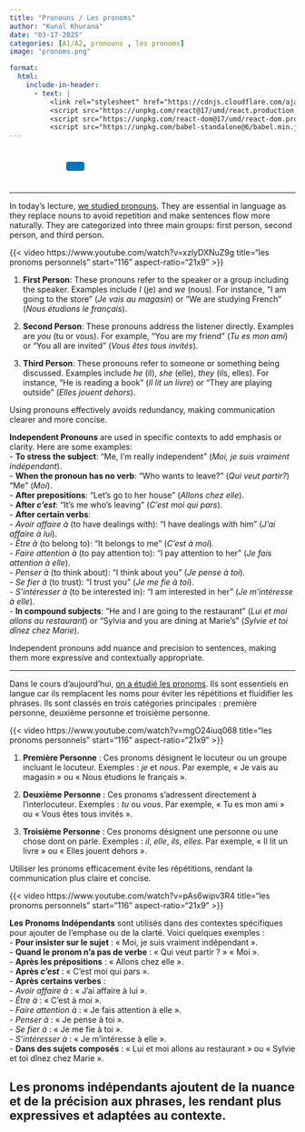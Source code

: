 ```yaml
---
title: "Pronouns / Les pronoms"
author: "Kunal Khurana"
date: "03-17-2025"
categories: [A1/A2, pronouns , les pronoms]
image: "pronoms.png"

format:
  html:
    include-in-header:
      - text: |
          <link rel="stylesheet" href="https://cdnjs.cloudflare.com/ajax/libs/font-awesome/6.0.0/css/all.min.css">
          <script src="https://unpkg.com/react@17/umd/react.production.min.js"></script>
          <script src="https://unpkg.com/react-dom@17/umd/react-dom.production.min.js"></script>
          <script src="https://unpkg.com/babel-standalone@6/babel.min.js"></script>
---
```


::: {style="text-align: left; padding: 10px;"}
<a href="mailto:frenchwithkunal@gmail.com" target="_blank" style="margin: 0 10px; color: #000;"><i class="fas fa-envelope fa-lg"></i></a> <a href="https://www.instagram.com/frenchwithkunal" target="_blank" style="margin: 0 10px; color: #E1306C;"><i class="fab fa-instagram fa-lg"></i></a> <a href="https://frenchwithkunal.ca" target="_blank" style="margin: 0 10px; color: #0077b5;"><i class="fas fa-globe fa-lg"></i></a> <a href="https://whatsapp.com/channel/0029Vb57n2e7dmegpjYpyi3V" target="_blank" style="margin: 0 10px; color: #25D366;"><i class="fab fa-whatsapp fa-lg"></i></a> <button onclick="copyLink()" style="background-color: #0077b5; color: white; padding: 8px 16px; border: none; border-radius: 4px; cursor: pointer; margin-left: 10px;"> <i class="fas fa-copy"></i> </button> [Link copied!]{#copy-message style="margin-left: 10px; color: green; display: none;"}
:::




<div id="react-root"></div>
 <script type="text/babel">
 const ProfilePage = () => {
  const { useState, useEffect } = React;
  const [redirectCounter, setRedirectCounter] = useState(4);
  const [isRedirecting, setIsRedirecting] = useState(false);

  const isFrench = document.documentElement.lang === "fr";

  const translations = {
    noAccess: isFrench 
      ? "Vous n'avez pas accès à cette page. Si vous pensez que vous avez accès, veuillez <a href='https://frenchwithkunal.ca/login.html'>vous connecter</a>."
      : "You don't have access to this page. If you think you have, kindly <a href='https://frenchwithkunal.ca/login.html'>login</a>.",
    subscribe: isFrench
      ? "Veuillez vous abonner pour obtenir l'accès."
      : "Please subscribe to gain access.",
    redirecting: isFrench
      ? `Redirection vers la page d'abonnement dans ${redirectCounter} secondes...`
      : `Redirecting to subscription page in ${redirectCounter} seconds...`
  };

  const refreshToken = async () => {
    const storedRefreshToken = localStorage.getItem("refreshToken");

    if (!storedRefreshToken) {
      window.location.href = "/login.html";
      return null;
    }

    try {
      const response = await fetch("https://frenchwithkunal-cdf6ea3f88ce.herokuapp.com/api/v1/auth/refresh-token", {
        method: "POST",
        headers: {
          "Content-Type": "application/json",
        },
        body: JSON.stringify({ refreshToken: storedRefreshToken }),
      });

      if (!response.ok) {
        localStorage.removeItem("accessToken");
        localStorage.removeItem("refreshToken");
        window.location.href = "/login.html";
        return null;
      }

      const data = await response.json();
      localStorage.setItem("accessToken", data.accessToken);
      return data.accessToken;
    } catch (error) {
      localStorage.removeItem("accessToken");
      localStorage.removeItem("refreshToken");
      window.location.href = "/login.html";
      return null;
    }
  };

  const fetchWithAuth = async (url, options = {}) => {
    let accessToken = localStorage.getItem("accessToken");

    options.headers = {
      ...options.headers,
      Authorization: `Bearer ${accessToken}`,
      "Content-Type": "application/json",
    };

    let response = await fetch(url, options);

    if (response.status === 401) {
      console.log("Access token expired, attempting to refresh...");

      // Refresh token
      accessToken = await refreshToken();

      if (!accessToken) return null;

      options.headers.Authorization = `Bearer ${accessToken}`;
      response = await fetch(url, options);
    }

    return response.json();
  };

  const showNoAccessMessage = () => {
    setIsRedirecting(true);
    
    const noAccessMessage = `
      <div style="text-align: center; padding: 20px;">
        <h2>${translations.noAccess}</h2>
        <p>${translations.subscribe}</p>
        <p>${translations.redirecting}</p>
      </div>
    `;
    document.body.innerHTML = noAccessMessage;
    
    // Start countdown and redirect
    const redirectInterval = setInterval(() => {
      setRedirectCounter((prev) => {
        const newCounter = prev - 1;
        if (newCounter <= 0) {
          clearInterval(redirectInterval);
          window.location.href = "https://learn.frenchwithkunal.ca/subscription";
        }
        
        // Update the countdown text
        const countdownElement = document.querySelector('p:last-child');
        if (countdownElement) {
          countdownElement.textContent = isFrench
            ? `Redirection vers la page d'abonnement dans ${newCounter} secondes...`
            : `Redirecting to subscription page in ${newCounter} seconds...`;
        }
        
        return newCounter;
      });
    }, 1000);
  };

  useEffect(() => {
    const storedToken = localStorage.getItem('accessToken');

    if(!storedToken) {
      showNoAccessMessage();
    } else {
      const fetchData = async() => {
        const data = await fetchWithAuth("https://frenchwithkunal-cdf6ea3f88ce.herokuapp.com/api/v1/auth/me", {
          method: "POST",
        });

        if (data && data.data && data.data.hasAccess) {
          console.log(data);
        } else {
          showNoAccessMessage();
        }
      };
      fetchData();
    }
  }, []);

  return (
    <div></div>
  );
};

ReactDOM.render(
  <ProfilePage />,
  document.getElementById('react-root')
);
 </script>

---

::: {.content-visible when-profile="english"}

In today’s lecture, [we studied pronouns](https://drive.google.com/file/d/1wkGiO7_6KizQjrJjI59cdT4wMDsJu6F9/view?usp=drive_link). They are essential in language as they replace nouns to avoid repetition and make sentences flow more naturally. They are categorized into three main groups: first person, second person, and third person.  

{{< video https://www.youtube.com/watch?v=xzlyDXNuZ9g
    title="les pronoms personnels"
    start="116"
    aspect-ratio="21x9" 
>}}


1. **First Person**: These pronouns refer to the speaker or a group including the speaker. Examples include *I* (je) and *we* (nous). For instance, "I am going to the store" (*Je vais au magasin*) or "We are studying French" (*Nous étudions le français*).  

2. **Second Person**: These pronouns address the listener directly. Examples are *you* (tu or vous). For example, "You are my friend" (*Tu es mon ami*) or "You all are invited" (*Vous êtes tous invités*).  

3. **Third Person**: These pronouns refer to someone or something being discussed. Examples include *he* (il), *she* (elle), *they* (ils, elles). For instance, "He is reading a book" (*Il lit un livre*) or "They are playing outside" (*Elles jouent dehors*).  

Using pronouns effectively avoids redundancy, making communication clearer and more concise.  

**Independent Pronouns** are used in specific contexts to add emphasis or clarity. Here are some examples:  
- **To stress the subject**: "Me, I'm really independent" (*Moi, je suis vraiment indépendant*).  
- **When the pronoun has no verb**: "Who wants to leave?" (*Qui veut partir?*) "Me" (*Moi*).  
- **After prepositions**: "Let's go to her house" (*Allons chez elle*).  
- **After *c'est***: "It's me who's leaving" (*C'est moi qui pars*).  
- **After certain verbs**:  
  - *Avoir affaire à* (to have dealings with): "I have dealings with him" (*J'ai affaire à lui*).  
  - *Être à* (to belong to): "It belongs to me" (*C'est à moi*).  
  - *Faire attention à* (to pay attention to): "I pay attention to her" (*Je fais attention à elle*).  
  - *Penser à* (to think about): "I think about you" (*Je pense à toi*).  
  - *Se fier à* (to trust): "I trust you" (*Je me fie à toi*).  
  - *S'intéresser à* (to be interested in): "I am interested in her" (*Je m'intéresse à elle*).  
- **In compound subjects**: "He and I are going to the restaurant" (*Lui et moi allons au restaurant*) or "Sylvia and you are dining at Marie's" (*Sylvie et toi dînez chez Marie*).  

Independent pronouns add nuance and precision to sentences, making them more expressive and contextually appropriate.  

---



:::


::: {.content-visible when-profile="french"}

Dans le cours d’aujourd’hui, [on a étudié les pronoms](https://drive.google.com/file/d/1wkGiO7_6KizQjrJjI59cdT4wMDsJu6F9/view?usp=drive_link). Ils sont essentiels en langue car ils remplacent les noms pour éviter les répétitions et fluidifier les phrases. Ils sont classés en trois catégories principales : première personne, deuxième personne et troisième personne.  

{{< video https://www.youtube.com/watch?v=mgO24iuq068
    title="les pronoms personnels"
    start="116"
    aspect-ratio="21x9" 
>}}

1. **Première Personne** : Ces pronoms désignent le locuteur ou un groupe incluant le locuteur. Exemples : *je* et *nous*. Par exemple, « Je vais au magasin » ou « Nous étudions le français ».  

2. **Deuxième Personne** : Ces pronoms s’adressent directement à l’interlocuteur. Exemples : *tu* ou *vous*. Par exemple, « Tu es mon ami » ou « Vous êtes tous invités ».  

3. **Troisième Personne** : Ces pronoms désignent une personne ou une chose dont on parle. Exemples : *il*, *elle*, *ils*, *elles*. Par exemple, « Il lit un livre » ou « Elles jouent dehors ».  

Utiliser les pronoms efficacement évite les répétitions, rendant la communication plus claire et concise.  

{{< video https://www.youtube.com/watch?v=pAs6wipv3R4
    title="les pronoms personnels"
    start="116"
    aspect-ratio="21x9" 
>}}


**Les Pronoms Indépendants** sont utilisés dans des contextes spécifiques pour ajouter de l'emphase ou de la clarté. Voici quelques exemples :  
- **Pour insister sur le sujet** : « Moi, je suis vraiment indépendant ».  
- **Quand le pronom n'a pas de verbe** : « Qui veut partir ? » « Moi ».  
- **Après les prépositions** : « Allons chez elle ».  
- **Après *c'est*** : « C'est moi qui pars ».  
- **Après certains verbes** :  
  - *Avoir affaire à* : « J'ai affaire à lui ».  
  - *Être à* : « C'est à moi ».  
  - *Faire attention à* : « Je fais attention à elle ».  
  - *Penser à* : « Je pense à toi ».  
  - *Se fier à* : « Je me fie à toi ».  
  - *S'intéresser à* : « Je m'intéresse à elle ».  
- **Dans des sujets composés** : « Lui et moi allons au restaurant » ou « Sylvie et toi dînez chez Marie ».  

Les pronoms indépendants ajoutent de la nuance et de la précision aux phrases, les rendant plus expressives et adaptées au contexte.
---

:::
